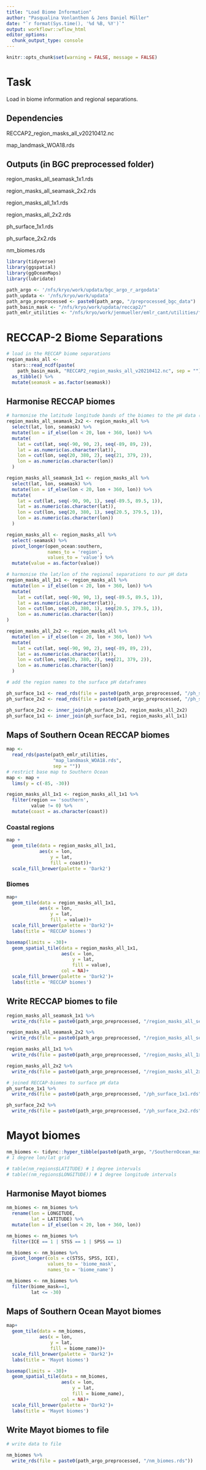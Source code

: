 ```yaml
---
title: "Load Biome Information"
author: "Pasqualina Vonlanthen & Jens Daniel Müller"
date: "`r format(Sys.time(), '%d %B, %Y')`"
output: workflowr::wflow_html
editor_options:
  chunk_output_type: console
---
```



```r

knitr::opts_chunk$set(warning = FALSE, message = FALSE)

```

# Task 

Load in biome information and regional separations.

Dependencies
------------
RECCAP2_region_masks_all_v20210412.nc

map_landmask_WOA18.rds

Outputs (in BGC preprocessed folder)
-------

region_masks_all_seamask_1x1.rds

region_masks_all_seamask_2x2.rds

region_masks_all_1x1.rds

region_masks_all_2x2.rds

ph_surface_1x1.rds

ph_surface_2x2.rds

nm_biomes.rds

```r

library(tidyverse)
library(ggspatial)
library(ggOceanMaps)
library(lubridate)

```


```r

path_argo <- '/nfs/kryo/work/updata/bgc_argo_r_argodata'
path_updata <- '/nfs/kryo/work/updata'
path_argo_preprocessed <- paste0(path_argo, "/preprocessed_bgc_data")
path_basin_mask <- "/nfs/kryo/work/updata/reccap2/"
path_emlr_utilities <- "/nfs/kryo/work/jenmueller/emlr_cant/utilities/files/"
```

# RECCAP-2 Biome Separations 

```r
# load in the RECCAP biome separations 
region_masks_all <-
  stars::read_ncdf(paste(
    path_basin_mask, "RECCAP2_region_masks_all_v20210412.nc", sep = "")) %>%
  as_tibble() %>% 
  mutate(seamask = as.factor(seamask))
```

## Harmonise RECCAP biomes

```r

# harmonise the latitude longitude bands of the biomes to the pH data (2x2 grid)
region_masks_all_seamask_2x2 <- region_masks_all %>% 
  select(lat, lon, seamask) %>% 
  mutate(lon = if_else(lon < 20, lon + 360, lon)) %>% 
  mutate(
    lat = cut(lat, seq(-90, 90, 2), seq(-89, 89, 2)),
    lat = as.numeric(as.character(lat)),
    lon = cut(lon, seq(20, 380, 2), seq(21, 379, 2)),
    lon = as.numeric(as.character(lon))
  )

region_masks_all_seamask_1x1 <- region_masks_all %>% 
  select(lat, lon, seamask) %>% 
  mutate(lon = if_else(lon < 20, lon + 360, lon)) %>% 
  mutate(
    lat = cut(lat, seq(-90, 90, 1), seq(-89.5, 89.5, 1)),
    lat = as.numeric(as.character(lat)),
    lon = cut(lon, seq(20, 380, 1), seq(20.5, 379.5, 1)),
    lon = as.numeric(as.character(lon))
  )

region_masks_all <- region_masks_all %>% 
  select(-seamask) %>% 
  pivot_longer(open_ocean:southern, 
               names_to = 'region',
               values_to = 'value') %>% 
  mutate(value = as.factor(value))

# harmonise the lat/lon of the regional separations to our pH data 
region_masks_all_1x1 <- region_masks_all %>% 
  mutate(lon = if_else(lon < 20, lon + 360, lon)) %>% 
  mutate(
    lat = cut(lat, seq(-90, 90, 1), seq(-89.5, 89.5, 1)), 
    lat = as.numeric(as.character(lat)),
    lon = cut(lon, seq(20, 380, 1), seq(20.5, 379.5, 1)), 
    lon = as.numeric(as.character(lon))
)

region_masks_all_2x2 <- region_masks_all %>% 
  mutate(lon = if_else(lon < 20, lon + 360, lon)) %>% 
  mutate(
    lat = cut(lat, seq(-90, 90, 2), seq(-89, 89, 2)),
    lat = as.numeric(as.character(lat)),
    lon = cut(lon, seq(20, 380, 2), seq(21, 379, 2)),
    lon = as.numeric(as.character(lon))
  )

# add the region names to the surface pH dataframes

ph_surface_1x1 <- read_rds(file = paste0(path_argo_preprocessed, "/ph_surface_1x1.rds"))
ph_surface_2x2 <- read_rds(file = paste0(path_argo_preprocessed, "/ph_surface_2x2.rds"))

ph_surface_2x2 <- inner_join(ph_surface_2x2, region_masks_all_2x2)
ph_surface_1x1 <- inner_join(ph_surface_1x1, region_masks_all_1x1)
```

## Maps of Southern Ocean RECCAP biomes 

```r

map <-
  read_rds(paste(path_emlr_utilities,
                 "map_landmask_WOA18.rds",
                 sep = ""))
# restrict base map to Southern Ocean
map <- map +
  lims(y = c(-85, -30))

region_masks_all_1x1 <- region_masks_all_1x1 %>%
  filter(region == 'southern',
         value != 0) %>%
  mutate(coast = as.character(coast))

```

### Coastal regions 
```r

map +
  geom_tile(data = region_masks_all_1x1,
            aes(x = lon,
                y = lat,
                fill = coast))+
  scale_fill_brewer(palette = 'Dark2')

```

### Biomes 
```r

map+
  geom_tile(data = region_masks_all_1x1,
            aes(x = lon,
                y = lat,
                fill = value))+
  scale_fill_brewer(palette = 'Dark2')+
  labs(title = 'RECCAP biomes')

```

```r

basemap(limits = -30)+
  geom_spatial_tile(data = region_masks_all_1x1,
                    aes(x = lon,
                        y = lat,
                        fill = value),
                    col = NA)+
  scale_fill_brewer(palette = 'Dark2')+
  labs(title = 'RECCAP biomes')

```


## Write RECCAP biomes to file
```r

region_masks_all_seamask_1x1 %>% 
  write_rds(file = paste0(path_argo_preprocessed, "/region_masks_all_seamask_1x1.rds"))

region_masks_all_seamask_2x2 %>% 
  write_rds(file = paste0(path_argo_preprocessed, "/region_masks_all_seamask_2x2.rds"))

region_masks_all_1x1 %>% 
  write_rds(file = paste0(path_argo_preprocessed, "/region_masks_all_1x1.rds"))

region_masks_all_2x2 %>% 
  write_rds(file = paste0(path_argo_preprocessed, "/region_masks_all_2x2.rds"))

# joined RECCAP-biomes to surface pH data 
ph_surface_1x1 %>% 
  write_rds(file = paste0(path_argo_preprocessed, "/ph_surface_1x1.rds"))

ph_surface_2x2 %>% 
  write_rds(file = paste0(path_argo_preprocessed, "/ph_surface_2x2.rds"))

```

# Mayot biomes 

```r

nm_biomes <- tidync::hyper_tibble(paste0(path_argo, "/SouthernOcean_mask_NM.nc"))
# 1 degree lon/lat grid

# table(nm_regions$LATITUDE) # 1 degree intervals
# table((nm_regions$LONGITUDE)) # 1 degree longitude intervals
```

## Harmonise Mayot biomes
```r
nm_biomes <- nm_biomes %>% 
  rename(lon = LONGITUDE,
         lat = LATITUDE) %>% 
  mutate(lon = if_else(lon < 20, lon + 360, lon))

nm_biomes <- nm_biomes %>% 
  filter(ICE == 1 | STSS == 1 | SPSS == 1)

nm_biomes <- nm_biomes %>% 
  pivot_longer(cols = c(STSS, SPSS, ICE),
               values_to = 'biome_mask',
               names_to = 'biome_name')

nm_biomes <- nm_biomes %>% 
  filter(biome_mask==1,
         lat <= -30)
```

## Maps of Southern Ocean Mayot biomes

```r
map+
  geom_tile(data = nm_biomes,
            aes(x = lon,
                y = lat,
                fill = biome_name))+
  scale_fill_brewer(palette = 'Dark2')+
  labs(title = 'Mayot biomes')
```

```r

basemap(limits = -30)+
  geom_spatial_tile(data = nm_biomes,
                    aes(x = lon, 
                        y = lat, 
                        fill = biome_name),
                    col = NA)+
  scale_fill_brewer(palette = 'Dark2')+
  labs(title = 'Mayot biomes')

```


## Write Mayot biomes to file
```r
# write data to file 

nm_biomes %>% 
  write_rds(file = paste0(path_argo_preprocessed, "/nm_biomes.rds"))
```


